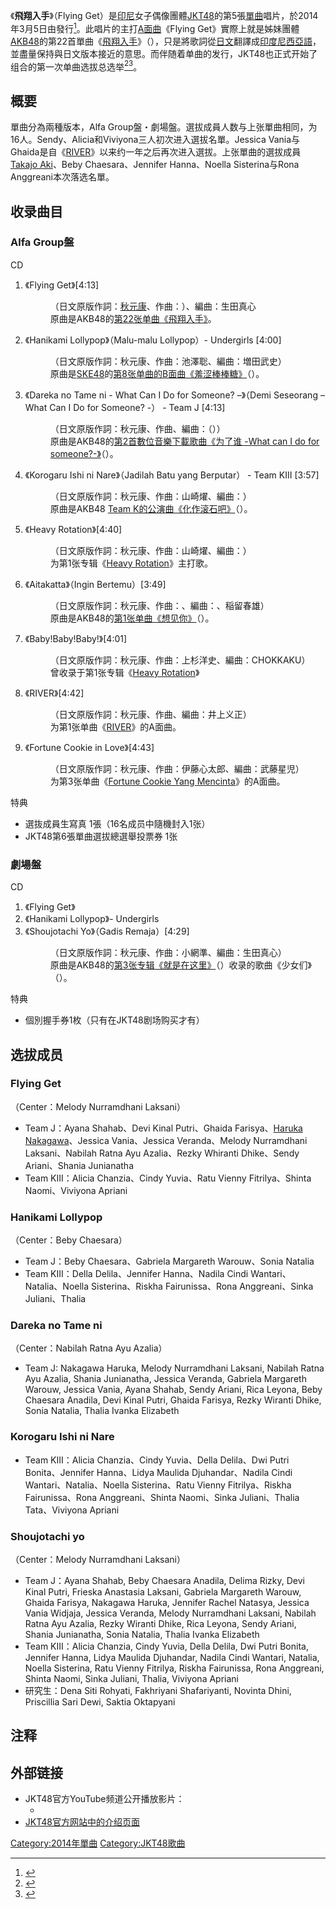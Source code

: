 {{Otheruses|飛翔入手 (消歧義)|other=同名或類似名的其它條目描述}}
{{noteTA
|1=zh-tw:印尼;zh-cn:印度尼西亚;zh-hk:印尼;
|2=zh-tw:團體;zh-cn:组合;zh-hk:組合;
}}
{{Infobox Single
| Name           = 飛翔入手<br>Flying Get
| Artist         = [[JKT48|JKT48]]
| Cover          = JKTfg_AG.jpg
| Caption        = Alfa Group盤封面
| Album          = 
| B-side         = Hanikami Lollypop<br/>Dareka no Tame ni - What Can I Do for Someone? –（Alfa Group盤）<br/>Korogaru Ishi ni Nare（Alfa Group盤）<br/>Heavy Rotation（Alfa Group盤）<br/>Aitakatta（Alfa Group盤）<br/>Baby!Baby!Baby!（Alfa Group盤）<br/>RIVER（Alfa Group盤）<br/>Fortune Cookie in Love（Alfa Group盤）<br/>Shoujotachi Yo（劇場盤）
| Released       = 2014年3月5日
| Format         = [[单曲|单曲]]
| Recorded       = 2011年－2014年
| Genre          = 
| Length         = 
| Label          = {{link-id|Hits Records|Hits Records}}
| Writer         = [[秋元康|秋元康]]（日文原版作詞）<br/>{{lang|ja|すみだしんや}}（作曲 #1）<br/>成瀬英樹（作曲 #2）<br/>DR. OWL・RAY. M（作曲 #3）
| Producer       = 秋元康
| Certification  = 
| Chart position = 
| Last single    = [[仲夏的Sounds_good!_(JKT48单曲)|Manatsu no Sounds Good!]]<br />（2013年）
| This single    = '''Flying Get'''<br />（2014年）
| Next single    = [[格子花纹_(JKT48单曲)|Gingham Check]]<br />（2014年）
}}
《'''飛翔入手'''》（Flying Get）是[[印尼|印尼]]女子偶像團體[[JKT48|JKT48]]的第5張[[單曲|單曲]]唱片，於2014年3月5日由{{link-id|Hits Records|Hits Records}}發行<ref>{{Cite web |date=2014-03-05 |url=http://jkt48.com/news/detail/id/243?lang=jp|script-title=ja:JKT48 5thシングルCD「Flying Get」　2014年3月5日（水）発売|language=ja|publisher=JKT48官方网站 |accessdate=2014-03-08}}</ref>。此唱片的主打[[A面曲|A面曲]]《Flying Get》實際上就是姊妹團體[[AKB48|AKB48]]的第22首單曲《[[飛翔入手|飛翔入手]]》（{{lang-ja|フライングゲット}}），只是將歌詞從[[日文|日文]]翻譯成[[印度尼西亞語|印度尼西亞語]]，並盡量保持與日文版本接近的意思。而伴随着单曲的发行，JKT48也正式开始了组合的第一次单曲选拔总选举<ref>{{Cite web |date=2014-03-05 |url=http://www.tokyo-sports.co.jp/entame/entertainment/241468/|script-title=ja:ＪＫＴ４８が４・２６海外初の総選挙開催　兼任解除の高城亜樹は不参加|language=ja|publisher=[[每日新闻|每日新闻]] |accessdate=2014-03-08}}</ref><ref>{{Cite web |date=2014-03-05 |url=http://www.oricon.co.jp/news/2034751/full/|script-title=ja:JKT48、海外初の選抜総選挙開催へ|language=ja|publisher=[[Oricon|Oricon]]|accessdate=2014-03-08}}</ref>。

== 概要 ==
單曲分為兩種版本，Alfa Group盤・劇場盤。選拔成員人数与上张單曲相同，为16人。Sendy、Alicia和Viviyona三人初次进入選拔名單。Jessica Vania与Ghaida是自《[[RIVER_(JKT48单曲)|RIVER]]》以来约一年之后再次进入選拔。上张單曲的選拔成員[[高城亚树|Takajo Aki]]、Beby Chaesara、Jennifer Hanna、Noella Sisterina与Rona Anggreani本次落选名單。

== 收录曲目 ==
=== Alfa Group盤 ===
; CD
# 《Flying Get》[4:13]
#: （日文原版作詞：[[秋元康|秋元康]]、作曲：{{lang|ja|すみだしんや}}）、編曲：生田真心
#: 原曲是AKB48的[[飛翔入手|第22张单曲《飛翔入手》]]。
# 《Hanikami Lollypop》（Malu-malu Lollypop）- Undergirls [4:00]
#: （日文原版作詞：秋元康、作曲：池澤聡、編曲：増田武史）
#: 原曲是[[SKE48|SKE48]]的[[单恋Finally|第8张单曲的B面曲《羞涩棒棒糖》]]（{{lang|ja|はにかみロリーポップ}}）。
# 《Dareka no Tame ni - What Can I Do for Someone? –》（Demi Seseorang – What Can I Do for Someone? -） - Team J [4:13]
#: （日文原版作詞：秋元康、作曲、編曲：{{link-ja|井上义正|井上ヨシマサ}}（{{lang|ja|井上ヨシマサ}}））
#: 原曲是AKB48的[[为了谁_-What_can_I_do_for_someone?-|第2首數位音樂下載歌曲《为了谁 -What can I do for someone?-》]]（{{lang|ja|誰かのために -What can I do for someone?-}}）。
# 《Korogaru Ishi ni Nare》（Jadilah Batu yang Berputar） - Team KIII [3:57]
#: （日文原版作詞：秋元康、作曲：山崎燿、編曲：{{link-ja|Funta|Funta}}）
#: 原曲是AKB48 [[Team_K_2nd_Stage“青春女孩”|Team K的公演曲《化作滚石吧》]]（{{lang|ja|転がる石になれ}}）。
# 《Heavy Rotation》[4:40]
#: （日文原版作詞：秋元康、作曲：山崎燿、編曲：{{link-ja|田中ユウスケ|田中ユウスケ}}）
#: 为第1张专辑《[[Heavy_Rotation_（JKT48专辑）|Heavy Rotation]]》主打歌。
# 《Aitakatta》（Ingin Bertemu）[3:49]
#: （日文原版作詞：秋元康、作曲：{{link-ja|BOUNCEBACK|BOUNCEBACK}}、編曲：{{link-ja|田口智則|田口智則}}、稲留春雄）
#: 原曲是AKB48的[[想见你_(AKB48单曲)|第1张单曲《想见你》]]（{{lang|ja|会いたかった}}）。
# 《Baby!Baby!Baby!》[4:01]
#: （日文原版作詞：秋元康、作曲：上杉洋史、編曲：CHOKKAKU）
#: 曾收录于第1张专辑《[[Heavy_Rotation_（JKT48专辑）|Heavy Rotation]]》
# 《RIVER》[4:42]
#: （日文原版作詞：秋元康、作曲、編曲：井上义正）
#: 为第1张单曲《[[RIVER_(JKT48單曲)|RIVER]]》的A面曲。
# 《Fortune Cookie in Love》[4:43]
#: （日文原版作詞：秋元康、作曲：伊藤心太郎、編曲：武藤星児）
#: 为第3张单曲《[[戀愛的幸運餅乾_(JKT48單曲)|Fortune Cookie Yang Mencinta]]》的A面曲。

; 特典
* 選抜成員生寫真 1張（16名成员中隨機封入1张）
* JKT48第6張單曲選拔總選舉投票券 1张

=== 劇場盤 ===
; CD
#《Flying Get》
#《Hanikami Lollypop》- Undergirls
#《Shoujotachi Yo》（Gadis Remaja）[4:29]
#: （日文原版作詞：秋元康、作曲：小網準、編曲：生田真心）
#: 原曲是AKB48的[[就是在这里|第3张专辑《就是在这里》]]（{{lang|ja|ここにいたこと}}）收录的歌曲《少女们》（{{lang|ja|少女たちよ}}）。
; 特典
* 個別握手券1枚（只有在JKT48剧场购买才有）

== 选拔成员 ==
=== Flying Get ===
（Center：Melody Nurramdhani Laksani）
* Team J：Ayana Shahab、Devi Kinal Putri、Ghaida Farisya、[[仲川遥香|Haruka Nakagawa]]、Jessica Vania、Jessica Veranda、Melody Nurramdhani Laksani、Nabilah Ratna Ayu Azalia、Rezky Whiranti Dhike、Sendy Ariani、Shania Junianatha
* Team KIII：Alicia Chanzia、Cindy Yuvia、Ratu Vienny Fitrilya、Shinta Naomi、Viviyona Apriani

=== Hanikami Lollypop ===
（Center：Beby Chaesara）
* Team J：Beby Chaesara、Gabriela Margareth Warouw、Sonia Natalia
* Team KIII：Della Delila、Jennifer Hanna、Nadila Cindi Wantari、Natalia、Noella Sisterina、Riskha Fairunissa、Rona Anggreani、Sinka Juliani、Thalia

=== Dareka no Tame ni ===
（Center：Nabilah Ratna Ayu Azalia）
* Team J: Nakagawa Haruka, Melody Nurramdhani Laksani, Nabilah Ratna Ayu Azalia, Shania Junianatha, Jessica Veranda, Gabriela Margareth Warouw, Jessica Vania, Ayana Shahab, Sendy Ariani, Rica Leyona, Beby Chaesara Anadila, Devi Kinal Putri, Ghaida Farisya, Rezky Wiranti Dhike, Sonia Natalia, Thalia Ivanka Elizabeth

=== Korogaru Ishi ni Nare ===
* Team KIII：Alicia Chanzia、Cindy Yuvia、Della Delila、Dwi Putri Bonita、Jennifer Hanna、Lidya Maulida Djuhandar、Nadila Cindi Wantari、Natalia、Noella Sisterina、Ratu Vienny Fitrilya、Riskha Fairunissa、Rona Anggreani、Shinta Naomi、Sinka Juliani、Thalia Tata、Viviyona Apriani

=== Shoujotachi yo ===
（Center：Melody Nurramdhani Laksani）
* Team J：Ayana Shahab, Beby Chaesara Anadila, Delima Rizky, Devi Kinal Putri, Frieska Anastasia Laksani, Gabriela Margareth Warouw, Ghaida Farisya, Nakagawa Haruka, Jennifer Rachel Natasya, Jessica Vania Widjaja, Jessica Veranda, Melody Nurramdhani Laksani, Nabilah Ratna Ayu Azalia, Rezky Wiranti Dhike, Rica Leyona, Sendy Ariani, Shania Junianatha, Sonia Natalia, Thalia Ivanka Elizabeth
* Team KIII：Alicia Chanzia, Cindy Yuvia, Della Delila, Dwi Putri Bonita, Jennifer Hanna, Lidya Maulida Djuhandar, Nadila Cindi Wantari, Natalia, Noella Sisterina, Ratu Vienny Fitrilya, Riskha Fairunissa, Rona Anggreani, Shinta Naomi, Sinka Juliani, Thalia, Viviyona Apriani
* 研究生：Dena Siti Rohyati, Fakhriyani Shafariyanti, Novinta Dhini, Priscillia Sari Dewi, Saktia Oktapyani

== 注释 ==
{{reflist}}

== 外部链接 ==
* JKT48官方YouTube频道公开播放影片：
** {{Youtube|Vraz0nAqEnw|预告版MV}}
* [http://jkt48.com/flying-get?lang=jp JKT48官方网站中的介绍页面]

{{JKT48}}

{{DEFAULTSORT:Flying Get}}

[[Category:2014年單曲|Category:2014年單曲]]
[[Category:JKT48歌曲|Category:JKT48歌曲]]